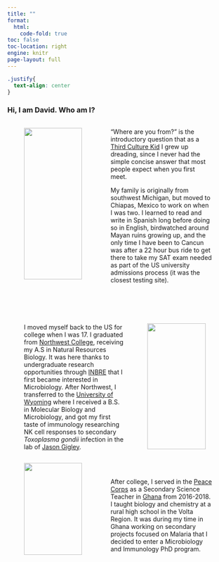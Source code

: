 ```yaml
---
title: ""
format: 
  html: 
    code-fold: true
toc: false
toc-location: right
engine: knitr
page-layout: full
---
```


```css
.justify{
  text-align: center
}
```

::: justify
### Hi, I am David. Who am I?
:::

<p>

</p>

::: columns
::: {.column width="4%"}
:::

::: {.column width="35%"}
![](images/Palenque.jpg){width="95%"}
:::

::: {.column width="2%"}
:::

::: {.column width="55%"}
"Where are you from?" is the introductory question that as a [Third Culture Kid](https://www.nytimes.com/2020/09/11/t-magazine/luca-guadagnino-third-culture-kids.html?unlocked_article_code=gmcO6aItnbYg-KmwHkfF8V49bsFJUEw_TG4zMswnK6wfzIPWwdVQCigYDCQotX6SwgskywRMfIjReydmC_AgY5CXrYdDTdu-zpL9pjXpmyCFXNRqSYUGQD89Q-TpWgVdKExEBfq6RL8FjfZv2pbS6OYWdJylnwMqCaltK3D1v2GB0OhmrQLaFWP79LeDntEnmcM02jGZBOKQp4QdrP2NVTYmdR1bMJxX8bKPZAgYg_NQcJTgTK6nqKJpgLmdliWD4gbtdOYDQ5hVYlGgSfG2OSdjkqaKJ9RwweS-h6zHMj8DdBHckjMG46hnz6JBGMgE-gmUh3dC9pYWhjCnKiK4QZ83jK70Zxd7KqFEvmsZgg&smid=url-share%22) I grew up dreading, since I never had the simple concise answer that most people expect when you first meet.

My family is originally from southwest Michigan, but moved to Chiapas, Mexico to work on when I was two. I learned to read and write in Spanish long before doing so in English, birdwatched around Mayan ruins growing up, and the only time I have been to Cancun was after a 22 hour bus ride to get there to take my SAT exam needed as part of the US university admissions process (it was the closest testing site). 
:::

::: {.column width="4%"}
:::
:::

<br></br>

::: columns
::: {.column width="4%"}
:::

::: {.column width="55%"}
I moved myself back to the US for college when I was 17. I graduated from [Northwest College](https://nwc.edu/), receiving my A.S in Natural Resources Biology. It was here thanks to undergraduate research opportunities through [INBRE](http://www.uwyo.edu/wyominginbre/) that I first became interested in Microbiology. After Northwest, I transferred to the [University of Wyoming](http://www.uwyo.edu/) where I received a B.S. in Molecular Biology and Microbiology, and got my first taste of immunology researching NK cell responses to secondary *Toxoplasma gondii* infection in the lab of [Jason Gigley](http://www.uwyo.edu/molecbio/faculty-and-staff/jason-gigley/index.html).
:::

::: {.column width="2%"}
:::

::: {.column width="35%"}
![](images/Wyo.jpg){width="95%"}
:::

::: {.column width="4%"}
:::
:::

::: columns
::: {.column width="4%"}
:::

::: {.column width="35%"}
![](images/Agbagba.jpg){width="95%"}
:::

::: {.column width="2%"}
:::

::: {.column width="55%"}
<br></br> After college, I served in the [Peace Corps](https://www.peacecorps.gov/) as a Secondary Science Teacher in [Ghana](https://en.wikipedia.org/wiki/Ghana) from 2016-2018. I taught biology and chemistry at a rural high school in the Volta Region. It was during my time in Ghana working on secondary projects focused on Malaria that I decided to enter a Microbiology and Immunology PhD program. 
:::

::: {.column width="4%"}
:::
:::
